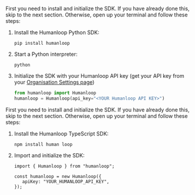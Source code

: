 <Accordion title="Install and initialize the SDK">
<Tabs>
<Tab title="Python">

First you need to install and initialize the SDK. If you have already done this, skip to the next section. Otherwise, open up your terminal and follow these steps:

1. Install the Humanloop Python SDK:
   ```shell
   pip install humanloop
   ```
2. Start a Python interpreter:
   ```shell
   python
   ```
3. Initialize the SDK with your Humanloop API key (get your API key from your [Organisation Settings page](https://app.humanloop.com/account/api-keys))
   ```python
   from humanloop import Humanloop
   humanloop = Humanloop(api_key="<YOUR Humanloop API KEY>")
   ```

</Tab>

<Tab title="TypeScript">

First you need to install and initialize the SDK. If you have already done this, skip to the next section. Otherwise, open up your terminal and follow these steps:

1. Install the Humanloop TypeScript SDK:
   ```shell
   npm install human loop
   ```
2. Import and initialize the SDK:

   ```shell
   import { Humanloop } from "humanloop";

   const humanloop = new Humanloop({
      apiKey: "YOUR_HUMANLOOP_API_KEY",
   });
   ```

</Tab>
</Tabs>

</Accordion>
